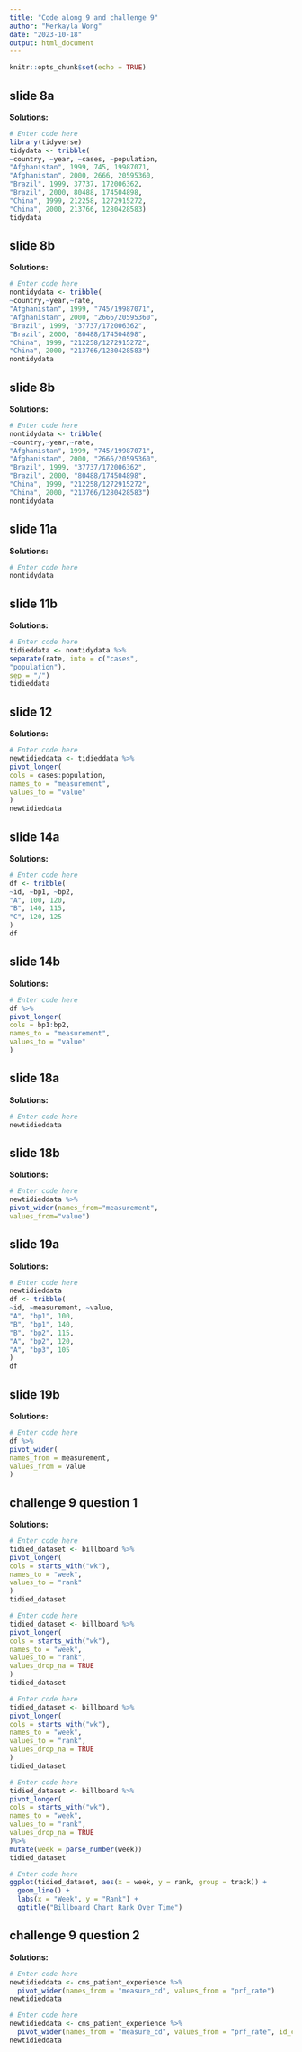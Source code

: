 ```yaml
---
title: "Code along 9 and challenge 9"
author: "Merkayla Wong"
date: "2023-10-18"
output: html_document
---
```


```r
knitr::opts_chunk$set(echo = TRUE)
```

## slide 8a
**Solutions:** 
```r
# Enter code here
library(tidyverse)
tidydata <- tribble(
~country, ~year, ~cases, ~population,
"Afghanistan", 1999, 745, 19987071,
"Afghanistan", 2000, 2666, 20595360,
"Brazil", 1999, 37737, 172006362,
"Brazil", 2000, 80488, 174504898,
"China", 1999, 212258, 1272915272,
"China", 2000, 213766, 1280428583)
tidydata
```

## slide 8b
**Solutions:** 
```r
# Enter code here
nontidydata <- tribble(
~country,~year,~rate,
"Afghanistan", 1999, "745/19987071",
"Afghanistan", 2000, "2666/20595360",
"Brazil", 1999, "37737/172006362",
"Brazil", 2000, "80488/174504898",
"China", 1999, "212258/1272915272",
"China", 2000, "213766/1280428583")
nontidydata
```

## slide 8b
**Solutions:** 
```r
# Enter code here
nontidydata <- tribble(
~country,~year,~rate,
"Afghanistan", 1999, "745/19987071",
"Afghanistan", 2000, "2666/20595360",
"Brazil", 1999, "37737/172006362",
"Brazil", 2000, "80488/174504898",
"China", 1999, "212258/1272915272",
"China", 2000, "213766/1280428583")
nontidydata
```

## slide 11a
**Solutions:** 
```r
# Enter code here
nontidydata
```

## slide 11b
**Solutions:** 
```r
# Enter code here
tidieddata <- nontidydata %>%
separate(rate, into = c("cases",
"population"),
sep = "/")
tidieddata
```

## slide 12
**Solutions:** 
```r
# Enter code here
newtidieddata <- tidieddata %>%
pivot_longer(
cols = cases:population,
names_to = "measurement",
values_to = "value"
)
newtidieddata
```

## slide 14a
**Solutions:** 
```r
# Enter code here
df <- tribble(
~id, ~bp1, ~bp2,
"A", 100, 120,
"B", 140, 115,
"C", 120, 125
)
df
```

## slide 14b
**Solutions:** 
```r
# Enter code here
df %>%
pivot_longer(
cols = bp1:bp2,
names_to = "measurement",
values_to = "value"
)
```

## slide 18a
**Solutions:** 
```r
# Enter code here
newtidieddata
```

## slide 18b
**Solutions:** 
```r
# Enter code here
newtidieddata %>%
pivot_wider(names_from="measurement",
values_from="value")
```

## slide 19a
**Solutions:** 
```r
# Enter code here
newtidieddata
df <- tribble(
~id, ~measurement, ~value,
"A", "bp1", 100,
"B", "bp1", 140,
"B", "bp2", 115,
"A", "bp2", 120,
"A", "bp3", 105
)
df
```

## slide 19b
**Solutions:** 
```r
# Enter code here
df %>%
pivot_wider(
names_from = measurement,
values_from = value
)
```

## challenge 9 question 1
**Solutions:** 
```r
# Enter code here
tidied_dataset <- billboard %>%
pivot_longer(
cols = starts_with("wk"),
names_to = "week",
values_to = "rank"
)
tidied_dataset
```

```r
# Enter code here
tidied_dataset <- billboard %>%
pivot_longer(
cols = starts_with("wk"),
names_to = "week",
values_to = "rank",
values_drop_na = TRUE
)
tidied_dataset
```

```r
# Enter code here
tidied_dataset <- billboard %>%
pivot_longer(
cols = starts_with("wk"),
names_to = "week",
values_to = "rank",
values_drop_na = TRUE
)
tidied_dataset
```

```r
# Enter code here
tidied_dataset <- billboard %>%
pivot_longer(
cols = starts_with("wk"),
names_to = "week",
values_to = "rank",
values_drop_na = TRUE
)%>%
mutate(week = parse_number(week))
tidied_dataset 
```

```r
# Enter code here
ggplot(tidied_dataset, aes(x = week, y = rank, group = track)) +
  geom_line() +
  labs(x = "Week", y = "Rank") +
  ggtitle("Billboard Chart Rank Over Time")
``` 
## challenge 9 question 2
**Solutions:**
```r
# Enter code here
newtidieddata <- cms_patient_experience %>%
  pivot_wider(names_from = "measure_cd", values_from = "prf_rate")
newtidieddata
``` 

```r
# Enter code here
newtidieddata <- cms_patient_experience %>%
  pivot_wider(names_from = "measure_cd", values_from = "prf_rate", id_cols = starts_with("org"))
newtidieddata
``` 
